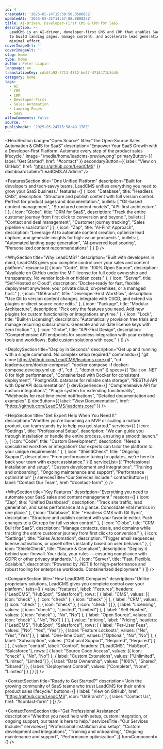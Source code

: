 ```yaml
---
id: 4
createdAt: '2025-05-24T15:58:50.058603Z'
updatedAt: '2025-08-31T14:57:08.880823Z'
title: AI-Driven, Developer-First CMS & CRM for SaaS
description: >-
  LeadCMS is an AI-driven, developer-first CMS and CRM that enables SaaS teams
  to build landing pages, manage content, and accelerate lead generation with
  minimal effort.
coverImageUrl: ''
coverImageAlt: ''
slug: home
type: home
author: Peter Liapin
language: en
translationKey: cdb6fa92-7713-48f2-be27-4716471b8dd6
category: home
tags:
  - AI
  - CMS
  - CRM
  - Developer-First
  - Sales Automation
  - Landing Pages
  - SaaS
allowComments: false
source: ''
publishedAt: '2025-05-24T15:58:49.176Z'
---
```


<HeroSection
  badge="Open Source"
  title="The Open‑Source Sales Automation & CMS for SaaS"
  description="Empower Your SaaS Growth with a Developer‑First Platform. Automate every step of the product sales lifecycle."
  image="/media/home/leadcms-preview.png"
  primaryButton={{ label: "Get Started", href: "#contact" }}
  secondaryButton={{ label: "View on GitHub", href: "https://github.com/LeadCMS" }}
  dashboardLabel="LeadCMS.AI Admin"
/>

<FeaturesSection
  title="One Unified Platform"
  description="Built for developers and tech‑savvy teams, LeadCMS unifies everything you need to grow your SaaS business."
  features={[
    {
      icon: "Database",
      title: "Headless CMS",
      description: "Structure and publish content with full version control. Perfect for product pages and documentation.",
      bullets: [
        "Git-based content management",
        "Structured content models",
        "API-first architecture"
      ]
    },
    {
      icon: "Globe",
      title: "CRM for SaaS",
      description: "Track the entire customer journey from first click to conversion and beyond.",
      bullets: [
        "Contact and deal management",
        "Customer journey tracking",
        "Sales pipeline visualization"
      ]
    },
    {
      icon: "Zap",
      title: "AI-First Approach",
      description: "Leverage AI to automate content creation, optimize lead capture, and generate insights for high-value prospects.",
      bullets: [
        "Automated landing page generation",
        "AI-powered lead scoring",
        "Personalized content recommendations"
      ]
    }
  ]}
/>

<WhySection
  title="Why LeadCMS?"
  description="Built with developers in mind, LeadCMS gives you complete control over your sales and content platform."
  reasons={[
    {
      icon: "Code",
      title: "100% Open Source",
      description: "Available on GitHub under the MIT license for full code ownership and transparency. No vendor lock‑in or hidden costs."
    },
    {
      icon: "Server",
      title: "Self‑Hosted or Cloud",
      description: "Docker‑ready for fast, flexible deployment anywhere: your private cloud, on‑premises, or a managed host."
    },
    {
      icon: "GitBranch",
      title: "Developer‑First Workflow",
      description: "Use Git to version content changes, integrate with CI/CD, and extend via plugins or direct source code edits."
    },
    {
      icon: "Package",
      title: "Modular Architecture",
      description: "Pick only the features you need. Add new plugins for custom functionality or integrations anytime."
    },
    {
      icon: "Lock",
      title: "Built‑In Licensing",
      description: "Automatically provision free trials and manage recurring subscriptions. Generate and validate license keys with zero friction."
    },
    {
      icon: "Globe",
      title: "API-First Design",
      description: "Comprehensive API endpoints for seamless integration with your existing tools and workflows. Build custom solutions with ease."
    }
  ]}
/>

<DeploySection
  title="Deploy in Seconds"
  description="Get up and running with a single command. No complex setup required."
  commands={[
    "git clone https://github.com/LeadCMS/leadcms.core.git",
    "cd leadcms.core/docker-compose",
    "docker compose -f docker-compose.develop.yml up -d",
    "cd ..",
    "dotnet run"
  ]}
  specs={[
    "Built on .NET 8 for high performance",
    "Containerized with Docker for consistent deployment",
    "PostgreSQL database for reliable data storage",
    "RESTful API with OpenAPI documentation"
  ]}
  devExperience={[
    "Comprehensive API for custom integrations",
    "Plugin system for extending functionality",
    "Webhooks for real-time event notifications",
    "Detailed documentation and examples"
  ]}
  docButton={{ label: "View Documentation", href: "https://github.com/LeadCMS/leadcms.core" }}
/>

<HelpSection
  title="Get Expert Help When You Need It"
  description="Whether you're launching an MVP or scaling a mature product, our team stands by to help you get started."
  services={[
    {
      icon: "Settings",
      title: "Professional Setup",
      description: "We can guide you through installation or handle the entire process, ensuring a smooth launch."
    },
    {
      icon: "Code",
      title: "Custom Development",
      description: "Need a specialized workflow or integration? Our experts can tailor the platform to your unique requirements."
    },
    {
      icon: "ShieldCheck",
      title: "Ongoing Support",
      description: "From performance tuning to updates, we're here to back your team with expert assistance."
    }
  ]}
  serviceList={[
    "Professional installation and setup",
    "Custom development and integrations",
    "Training and onboarding",
    "Ongoing maintenance and support",
    "Performance optimization"
  ]}
  servicesTitle="Our Services Include:"
  contactButton={{ label: "Contact Our Team", href: "#contact-form" }}
/>

<WhySection
  title="Key Features"
  description="Everything you need to automate your SaaS sales and content management."
  reasons={[
    {
      icon: "Zap",
      title: "Unified Dashboard",
      description: "Track site traffic, lead generation, and sales performance at a glance. Consolidate vital metrics in one place."
    },
    {
      icon: "Database",
      title: "Headless CMS with Git Sync",
      description: "Structure and publish content with your favorite editor. Push changes to a Git repo for full version control."
    },
    {
      icon: "Globe",
      title: "CRM Built for SaaS",
      description: "Manage contacts, deals, and domains while tracking the entire customer journey from first click to conversion."
    },
    {
      icon: "Settings",
      title: "Sales Automation",
      description: "Trigger email sequences, license activations, or upsell offers instantly based on user behavior."
    },
    {
      icon: "ShieldCheck",
      title: "Secure & Compliant",
      description: "Deploy it behind your firewall. Your data, your rules — ensuring compliance with GDPR or other privacy standards."
    },
    {
      icon: "Server",
      title: "Fast. Flexible. Scalable.",
      description: "Powered by .NET 8 for high-performance and robust tooling for enterprise workloads. Containerized deployment."
    }
  ]}
/>

<CompareSection
  title="How LeadCMS Compares"
  description="Unlike proprietary solutions, LeadCMS gives you complete control over your platform."
  tabs={[
    {
      value: "features",
      label: "Features",
      headers: ["LeadCMS", "HubSpot", "Salesforce"],
      rows: [
        { label: "CMS", values: [{ icon: "check" }, { icon: "check" }, { icon: "check" }] },
        { label: "CRM", values: [{ icon: "check" }, { icon: "check" }, { icon: "check" }] },
        { label: "Licensing", values: [{ icon: "check" }, "Limited", "Limited"] },
        { label: "Self-Hosted", values: [{ icon: "check" }, "No", "No"] },
        { label: "Open Source", values: [{ icon: "check" }, "No", "No"] }
      ]
    },
    {
      value: "pricing",
      label: "Pricing",
      headers: ["LeadCMS", "HubSpot", "Salesforce"],
      rows: [
        { label: "Per-User Fees", values: ["No", "Yes", "Yes"] },
        { label: "Feature Lockouts", values: ["No", "Yes", "Yes"] },
        { label: "One-time Cost", values: ["Optional", "No", "No"] },
        { label: "Subscription", values: ["Optional Support", "Required", "Required"] }
      ]
    },
    {
      value: "control",
      label: "Control",
      headers: ["LeadCMS", "HubSpot", "Salesforce"],
      rows: [
        { label: "Source Code Access", values: [{ icon: "check" }, "No", "No"] },
        { label: "Custom Extensions", values: ["Unlimited", "Limited", "Limited"] },
        { label: "Data Ownership", values: ["100%", "Shared", "Shared"] },
        { label: "Deployment Control", values: ["Complete", "None", "Limited"] }
      ]
    }
  ]}
/>

<ContactSection
  title="Ready to Get Started?"
  description="Join the growing community of SaaS teams who trust LeadCMS for their entire product sales lifecycle."
  buttons={[
    { label: "View on GitHub", href: "https://github.com/LeadCMS", icon: "GitBranch" },
    { label: "Contact Us", href: "#contact-form" }
  ]}
/>

<ContactFormSection
  title="Get Professional Assistance"
  description="Whether you need help with setup, custom integration, or ongoing support, our team is here to help."
  servicesTitle="Our Services Include:"
  services={[
    "Professional installation and setup",
    "Custom development and integrations",
    "Training and onboarding",
    "Ongoing maintenance and support",
    "Performance optimization"
  ]}
  formComponent={<ContactUs />}
/>
